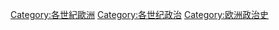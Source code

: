 [[Category:各世紀歐洲|Category:各世紀歐洲]]
[[Category:各世纪政治|Category:各世纪政治]]
[[Category:欧洲政治史|Category:欧洲政治史]]